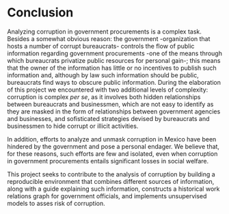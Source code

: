 # Conclusion

Analyzing corruption in government procurements is a complex task. Besides a somewhat obvious reason: the government -organization that hosts a number of corrupt bureaucrats- controls the flow of public information regarding government procurements -one of the means through which bureaucrats privatize public resources for personal gain-; this means that the owner of the information has little or no incentives to publish such information and, although by law such information should be public, bureaucrats find ways to obscure public information. During the elaboration of this project we encountered with two additional levels of complexity: corruption is complex *per se*, as it involves both hidden relationships between bureaucrats and businessmen, which are not easy to identify as they are masked in the form of relationships between government agencies and businesses, and sofisticated strategies devised by bureaucrats and businessmen to hide corrupt or illicit activities.

In addition, efforts to analyze and unmask corruption in Mexico have been hindered by the government and pose a personal endager. We believe that, for these reasons, such efforts are few and isolated, even when corruption in government procurements entails significant losses in social welfare.

This project seeks to contribute to the analysis of corruption by building a reproducible environment that combines different sources of information, along with a guide explaining such information, constructs a historical work relations graph for government officials, and implements unsupervised models to asses risk of corruption.

